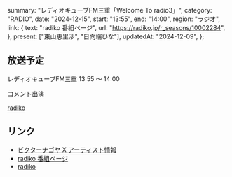   summary: "レディオキューブFM三重「Welcome To radio3」",
  category: "RADIO",
  date: "2024-12-15",
  start: "13:55",
  end: "14:00",
  region: "ラジオ",
  link: {
    text: "radiko 番組ページ",
    url: "https://radiko.jp/r_seasons/10002284",
  },
  present: ["東山恵里沙", "日向端ひな"],
  updatedAt: "2024-12-09",
};

## 放送予定

レディオキューブFM三重 13:55 〜 14:00

コメント出演

[radiko](https://radiko.jp/#FMMIE)

## リンク

- [ビクターナゴヤ X アーティスト情報](https://x.com/victor_nagoya/status/1865912984557834711)
- [radiko 番組ページ](https://radiko.jp/r_seasons/10002284)
- [radiko](https://radiko.jp/#FMMIE)
